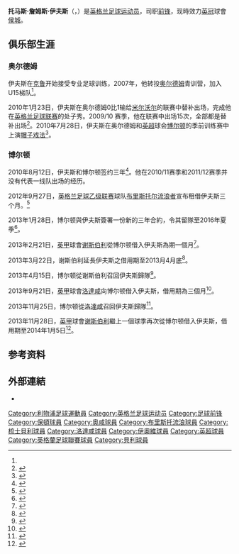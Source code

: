 {{noteta|G1=足球|G2=英超|G3=FAcup
|T=zh-hans:汤姆·伊夫斯; zh-hk:湯·伊維斯;
|1=zh-hans:汤姆·伊夫斯; zh-hk:湯·伊維斯;
|2=zh-hans:伊夫斯; zh-hk:伊維斯;
|3=zh-hans:托马斯·詹姆斯·伊夫斯; zh-hk:湯馬士·占士·伊維斯;
}}
{{Infobox football biography 2
| playername          = 汤姆·伊夫斯<br />''Tom Eaves''
| image               = 
| caption             = 
| fullname            = Thomas James Eaves
| dateofbirth         = {{birth date and age|1992|1|14}}
| cityofbirth         = [[利物浦|利物浦]]<ref name="A look at the new apprentices">{{cite web|title=A look at the new apprentices |url=http://www.oldhamathletic.co.uk/page/NewsUpdate/0,,10337~1341157,00.html |publisher=Oldham Athletic |accessdate=2010-04-05 |deadurl=yes |archiveurl=https://web.archive.org/web/20120911003640/http://www.oldhamathletic.co.uk/page/NewsUpdate/0%2C%2C10337~1341157%2C00.html |archivedate=2012-09-11 }}</ref>
| countryofbirth      = [[英格兰|英格兰]]
| height              = {{height|m=1.91}}
| position            = [[前鋒_(足球)|前锋]]
| currentclub         = [[赫尔城足球俱乐部|侯城]]
| clubnumber          = 9
| youthyears1         = ?−2007
| youthclubs1         = [[克鲁足球俱乐部|克鲁]]
| youthyears2         = 2007−2009
| youthclubs2         = [[奥尔德姆足球俱乐部|奥尔德姆]]
| years1              = 2009−2010
| clubs1              = [[奥尔德姆足球俱乐部|奥尔德姆]]
| caps1               = 15
| goals1              = 0
| years2              = 2010−2016
| clubs2              = [[博尔顿足球俱乐部|博尔顿]]
| caps2               = 4
| goals2              = 0
| years3              = 2012
| clubs3              = → [[布里斯托尔流浪者足球俱乐部|布里斯托尔流浪]] 
| caps3               = 16
| goals3              = 7
| years4              = 2013
| clubs4              = → [[谢斯伯利足球俱乐部|谢斯伯利]] 
| caps4               = 10
| goals4              = 6
| years5              = 2013
| clubs5              = → [[罗瑟勒姆足球俱乐部|洛達咸]] 
| caps5               = 8
| goals5              = 0
| years6              = 2013−2014
| clubs6              = → [[谢斯伯利足球俱乐部|谢斯伯利]] 
| caps6               = 25
| goals6              = 2
| years7              = 2014−2015
| clubs7              = → [[约维尔足球俱乐部|伊奧維]] 
| caps7                = 5  
| goals7               = 0
| years8                = 2015     
| clubs8                = → [[貝里足球俱樂部|貝利]]                   
| caps8                  = 9  
| goals8                 = 1
| years9 = 2016–2017 | clubs9 = [[约维尔足球俱乐部|伊奧維]]                    | caps9 = 40 | goals9 = 4
|years10 = 2017–2019 |clubs10 = [[吉林汉姆足球俱乐部|基寧咸]]                      | caps10 = 84 |goals10 = 38<!--LEAGUE STATS ONLY IN INFOBOX AS IT STATES AT THE BOTTOM---->
|years11 = 2019–     |clubs11 = [[赫尔城足球俱乐部|侯城]]                      | caps11 = 10 | goals11 = 1
| totalcaps           = 
| totalgoals          = 
| nationalyears1      = 
| nationalteam1       = 
| nationalcaps1       = 
| nationalgoals1      = 
| medaltemplates      = 
| club-update         = 2019年10月5日 01:49 (UTC)
| nationalteam-update = 
}}

'''托马斯·詹姆斯·伊夫斯'''（{{lang-en|'''Thomas James Eaves'''}}，{{bd|1992年|1月14日|catIdx=Eaves Tom}}）是[[英格兰|英格兰]][[足球|足球]][[运动员|运动员]]，司职[[前鋒_(足球)|前锋]]，现時效力[[英冠|英冠]]球會[[赫尔城足球俱乐部|侯城]]。

==俱乐部生涯==
===奥尔德姆===
伊夫斯在[[克鲁足球俱乐部|克鲁]]开始接受专业足球训练，2007年，他转投[[奥尔德姆足球俱乐部|奥尔德姆]]青训营，加入U15梯队<ref name="A look at the new apprentices"/>。

2010年1月23日，伊夫斯在奥尔德姆0比1输给[[米尔沃尔足球俱乐部|米尔沃尔]]的联赛中替补出场，完成他在[[英格兰足球联赛|英格兰足球联赛]]的处子秀。2009/10 赛季，他在联赛中出场15次，全部都是替补出场<ref>{{Cite web |url=http://news.bbc.co.uk/sport1/hi/football/eng_div_2/8444151.stm |title=Oldham 0-1 Milwall |publisher=[[BBC_Sport|BBC Sport]] |date=2010-01-23 |accessdate=2010-04-05}}</ref>。2010年7月28日，伊夫斯在奥尔德姆和[[英超|英超]]球会[[博尔顿足球俱乐部|博尔顿]]的季前训练赛中上演[[帽子戏法|帽子戏法]]<ref>{{Cite web |url=http://soccernet.espn.go.com/news/story?id=810648&sec=england&cc=5901 |title=存档副本 |accessdate=2011-08-15 |archive-date=2015-05-03 |archive-url=https://web.archive.org/web/20150503183859/http://www.espnfc.com/story/810648/friendlies-manchester-united-crush-all-stars-bolton-lose |dead-url=no }}</ref>。

===博尔顿===
2010年8月12日，伊夫斯和博尔顿签约三年<ref>{{Cite web|url=http://www.bwfc.co.uk/page/General/0,,1004~2118886,00.html |title=Eaves Signs On At The Reebok |publisher=Bolton Wanderers F.C. |date=12 August 2010 |accessdate=10 August 2010 |deadurl=yes |archiveurl=https://web.archive.org/web/20100814133317/http://www.bwfc.co.uk/page/General/0%2C%2C1004~2118886%2C00.html |archivedate=2010-08-14}}</ref>。他在2010/11赛季和2011/12赛季并没有代表一线队出场的经历。

2012年9月27日，[[英格兰足球乙级联赛|英格兰足球乙级联赛]]球队[[布里斯托尔流浪者足球俱乐部|布里斯托尔流浪者]]宣布租借伊夫斯三个月。<ref>{{Cite web |url=http://www.bwfc.co.uk/news/article/eaves-joins-bristol-rovers-on-loan-27.9.12-393929.aspx |title=Eaves joins Bristol Rovers on loan |accessdate=2012-09-29 |archive-date=2015-05-03 |archive-url=https://web.archive.org/web/20150503190825/http://www.bwfc.co.uk/news/article/eaves-joins-bristol-rovers-on-loan-27.9.12-393929.aspx |dead-url=no }}</ref>

2013年1月28日，博尔顿與伊夫斯簽署一份新的三年合約，令其留隊至2016年夏季<ref>{{cite news |language=en |url=http://www.bbc.co.uk/sport/0/football/21228431 |title=Tom Eaves: Bolton Wanderers striker agrees new three-year deal |publisher=''[[BBC_Sport|BBC Sport]]'' |date=2013-01-28 |accessdate=2013-12-01 |archive-date=2013-07-17 |archive-url=https://web.archive.org/web/20130717133756/http://www.bbc.co.uk/sport/0/football/21228431 |dead-url=no }}</ref>。

2013年2月21日，[[英甲|英甲]]球會[[谢斯伯利足球俱乐部|谢斯伯利]]從博尔顿借入伊夫斯為期一個月<ref>{{cite news |language=en |url=http://www.bbc.co.uk/sport/0/football/21533022 |title=Shrewsbury sign Bolton striker Tom Eaves on loan |publisher=''[[BBC_Sport|BBC Sport]]'' |date=2013-02-21 |accessdate=2013-12-01 |archive-date=2013-02-25 |archive-url=https://web.archive.org/web/20130225070957/http://www.bbc.co.uk/sport/0/football/21533022 |dead-url=no }}</ref>。

2013年3月22日，谢斯伯利延長伊夫斯之借用期至2013月4月底<ref>{{cite news |language=en |url=http://www.bbc.co.uk/sport/0/football/21897146 |title=Tom Eaves: Shrewsbury Town extend Bolton striker's deal |publisher=''[[BBC_Sport|BBC Sport]]'' |date=2013-02-21 |accessdate=2013-12-01 |archive-date=2013-03-26 |archive-url=https://web.archive.org/web/20130326014234/http://www.bbc.co.uk/sport/0/football/21897146 |dead-url=no }}</ref>。

2013年4月15日，博尔顿從谢斯伯利召回伊夫斯歸隊<ref>{{cite news |language=en |url=http://www.bwfc.co.uk/news/article/eaves-recalled-15.4.13-773768.aspx |title=Eaves recalled |publisher=''bwfc.co.uk'' |date=2013-04-15 |accessdate=2013-12-01 |archive-date=2015-09-23 |archive-url=https://web.archive.org/web/20150923195852/http://www.bwfc.co.uk/news/article/eaves-recalled-15.4.13-773768.aspx |dead-url=no }}</ref>。

2013年9月21日，[[英甲|英甲]]球會[[罗瑟勒姆足球俱乐部|洛達咸]]向博尔顿借入伊夫斯，借用期為三個月<ref>{{cite news |language=en |url=http://www.bbc.co.uk/sport/0/football/24159401 |title=Tom Eaves: Rotherham sign Bolton striker on loan |publisher=''[[BBC_Sport|BBC Sport]]'' |date=2013-02-21 |accessdate=2013-12-01 |archive-date=2014-02-09 |archive-url=https://web.archive.org/web/20140209133953/http://www.bbc.co.uk/sport/0/football/24159401 |dead-url=no }}</ref>。

2013年11月25日，博尔顿從[[罗瑟勒姆足球俱乐部|洛達咸]]召回伊夫斯歸隊<ref>{{cite news |language=en |url=http://www.bwfc.co.uk/news/article/eaves-recalled-1194489.aspx |title=Eaves recalled |publisher=''bwfc.co.uk'' |date=2013-11-25 |accessdate=2013-12-01 |archive-date=2015-09-23 |archive-url=https://web.archive.org/web/20150923195850/http://www.bwfc.co.uk/news/article/eaves-recalled-1194489.aspx |dead-url=no }}</ref>。

2013年11月28日，[[英甲|英甲]]球會[[谢斯伯利足球俱乐部|谢斯伯利]]繼上一個球季再次從博尔顿借入伊夫斯，借用期至2014年1月5日<ref>{{cite news |language=en |url=http://www.bbc.co.uk/sport/0/football/25140030 |title=Shrewsbury Town: Cameron Gayle and Tom Eaves return on loan |publisher=''[[BBC_Sport|BBC Sport]]'' |date=2013-11-28 |accessdate=2013-12-01 |archive-date=2015-12-24 |archive-url=https://web.archive.org/web/20151224014121/http://www.bbc.co.uk/sport/0/football/25140030 |dead-url=no }}</ref>。

==参考资料==
{{reflist}}

==外部連結==
*{{soccerbase|id=52855|name=汤姆·伊夫斯}}

{{侯城球員名單}}

{{DEFAULTSORT:Eaves, Tom}}
[[Category:利物浦足球運動員|Category:利物浦足球運動員]]
[[Category:英格兰足球运动员|Category:英格兰足球运动员]]
[[Category:足球前锋|Category:足球前锋]]
[[Category:保頓球員|Category:保頓球員]]
[[Category:奥咸球員|Category:奥咸球員]]
[[Category:布里斯托流浪球員|Category:布里斯托流浪球員]]
[[Category:梳士貝利球員|Category:梳士貝利球員]]
[[Category:洛達咸球員|Category:洛達咸球員]]
[[Category:伊奧維球員|Category:伊奧維球員]]
[[Category:英超球員|Category:英超球員]]
[[Category:英格蘭足球聯賽球員|Category:英格蘭足球聯賽球員]]
[[Category:貝利球員|Category:貝利球員]]